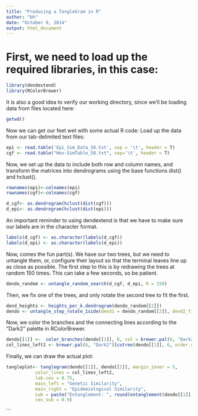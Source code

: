 ```yaml
---
title: "Producing a TangleGram in R"
author: "bh"
date: "October 9, 2014"
output: html_document
---
```


# First, we need to load up the required libraries, in this case: 
```r
library(dendextend)
library(RColorBrewer)
```

It is also a good idea to verify our working directory, since we'll be loading data from files located here: 
```r
getwd()
```

Now we can get our feet wet with some actual R code: 
Load up the data from our tab-delimited text files:

```r
epi <- read.table('Epi_Sim_Data_58.txt', sep = '\t', header = T)
cgf <- read.table("Hex-SimTable_58.txt", sep='\t', header = T)
```

Now, we set up the data to include both row and column names, and transform the matrices into 
dendrograms using the base functions dist() and hclust(). 

```r
rownames(epi)<-colnames(epi)
rownames(cgf)<-colnames(cgf)

d_cgf<- as.dendrogram(hclust(dist(cgf)))
d_epi<- as.dendrogram(hclust(dist(epi)))
```

An important reminder to using dendextend is that we have to make sure our labels are in the character format. 
```r
labels(d_cgf) <- as.character(labels(d_cgf))
labels(d_epi) <- as.character(labels(d_epi))
```

Now, comes the fun part(s). We have our two trees, but we need to untangle them, or, configure their layout so that 
the terminal leaves line up as close as possible. 
The first step to this is by redrawing the trees at random 150 times. This can take a few seconds, so be patient. 
```r
dendo_random <- untangle_random_search(d_cgf, d_epi, R = 150)
```

Then, we fix one of the trees, and only rotate the second tree to fit the first.
```r
dend_heights <- heights_per_k.dendrogram(dendo_random[[2]])
dendo <- untangle_step_rotate_1side(dend1 = dendo_random[[2]], dend2_fixed = dendo_random[[1]], dendextend_heights_per_k.dendrogram= (dend_heights)[[1]], k_seq = 2:4 )
```

Now, we color the branches and the connecting lines according to the "Dark2" palette in RColorBrewer. 
```r
dendo[[1]] <-  color_branches(dendo[[1]], 6, col = brewer.pal(6, "Dark2"))
col_lines_left2 <- brewer.pal(6, "Dark2")[cutree(dendo[[1]], 6, order_clusters_as_data = F, sort_cluster_numbers = T)]
```

Finally, we can draw the actual plot:
```r
tangleplot<- tanglegram(dendo[[1]], dendo[[2]], margin_inner = 5,
           color_lines = col_lines_left2, 
           lab.cex = 0.75, 
           main_left = "Genetic Similarity", 
           main_right = "Epidemiological Similarity", 
           sub = paste("Entanglement: ", round(entanglement(dendo[[1]], dendo[[2]]), 2)),
           cex_sub = 0.9) 
```





```


